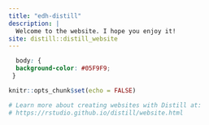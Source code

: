 ```yaml
---
title: "edh-distill"
description: |
  Welcome to the website. I hope you enjoy it!
site: distill::distill_website
---
```


```css
  body: {
  background-color: #05F9F9;
 }
```


```r
knitr::opts_chunk$set(echo = FALSE)

# Learn more about creating websites with Distill at:
# https://rstudio.github.io/distill/website.html

```

